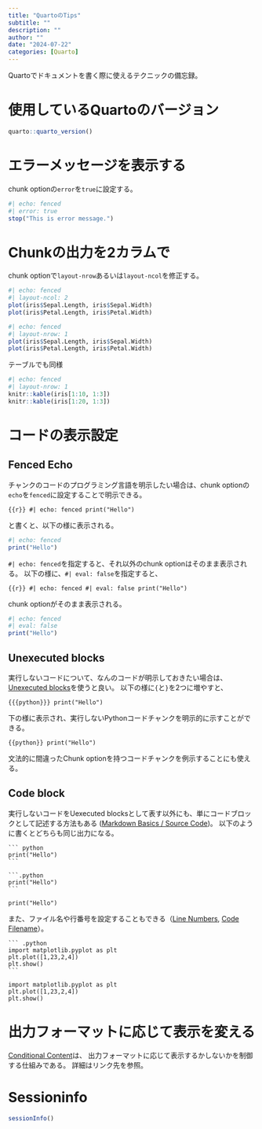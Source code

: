 ```yaml
---
title: "QuartoのTips"
subtitle: ""
description: ""
author: ""
date: "2024-07-22"
categories: [Quarto]
---
```


Quartoでドキュメントを書く際に使えるテクニックの備忘録。

# 使用しているQuartoのバージョン

```r
quarto::quarto_version()

```

# エラーメッセージを表示する

chunk optionの`error`を`true`に設定する。

```r
#| echo: fenced
#| error: true
stop("This is error message.")
```

# Chunkの出力を2カラムで

chunk optionで`layout-nrow`あるいは`layout-ncol`を修正する。

```r
#| echo: fenced
#| layout-ncol: 2
plot(iris$Sepal.Length, iris$Sepal.Width)
plot(iris$Petal.Length, iris$Petal.Width)
```

```r
#| echo: fenced
#| layout-nrow: 1
plot(iris$Sepal.Length, iris$Sepal.Width)
plot(iris$Petal.Length, iris$Petal.Width)
```

テーブルでも同様

```r
#| echo: fenced
#| layout-nrow: 1
knitr::kable(iris[1:10, 1:3])
knitr::kable(iris[1:20, 1:3])
```

# コードの表示設定
## Fenced Echo

チャンクのコードのプログラミング言語を明示したい場合は、chunk optionの`echo`を`fenced`に設定することで明示できる。

```{{r}}
#| echo: fenced
print("Hello")
```

と書くと、以下の様に表示される。

```r
#| echo: fenced
print("Hello")
```

`#| echo: fenced`を指定すると、それ以外のchunk optionはそのまま表示される。
以下の様に、`#| eval: false`を指定すると、

```{{r}}
#| echo: fenced
#| eval: false
print("Hello")
```

chunk optionがそのまま表示される。

```r
#| echo: fenced
#| eval: false
print("Hello")
```

## Unexecuted blocks

実行しないコードについて、なんのコードが明示しておきたい場合は、[Unexecuted blocks](https://quarto.org/docs/computations/execution-options.html#unexecuted-blocks)を使うと良い。
以下の様に`{`と`}`を2つに増やすと、

```{{{python}}}
print("Hello")
```

下の様に表示され、実行しないPythonコードチャンクを明示的に示すことができる。

```{{python}}
print("Hello")
```

文法的に間違ったChunk optionを持つコードチャンクを例示することにも使える。

## Code block

実行しないコードをUexecuted blocksとして表す以外にも、単にコードブロックとして記述する方法もある
([Markdown Basics / Source Code](https://quarto.org/docs/authoring/markdown-basics.html#source-code))。
以下のように書くとどちらも同じ出力になる。

````
``` python
print("Hello")
```

```.python
print("Hello")
```
````

```.python
print("Hello")
```

また、ファイル名や行番号を設定することもできる（[Line Numbers](https://quarto.org/docs/output-formats/html-code.html#line-numbers), [Code Filename](https://quarto.org/docs/output-formats/html-code.html#code-filename)）。

````
``` .python
import matplotlib.pyplot as plt
plt.plot([1,23,2,4])
plt.show()
```
````

``` .python
import matplotlib.pyplot as plt
plt.plot([1,23,2,4])
plt.show()
```

# 出力フォーマットに応じて表示を変える

[Conditional Content](https://quarto.org/docs/authoring/conditional.html)は、
出力フォーマットに応じて表示するかしないかを制御する仕組みである。
詳細はリンク先を参照。


# Sessioninfo

```r
sessionInfo()
```

